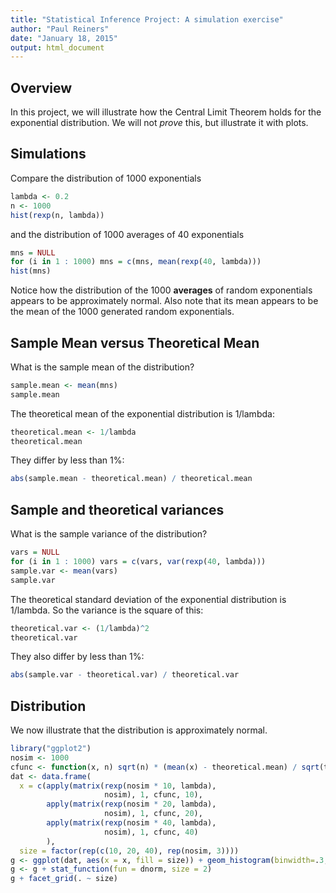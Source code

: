 ```yaml
---
title: "Statistical Inference Project: A simulation exercise"
author: "Paul Reiners"
date: "January 18, 2015"
output: html_document
---
```


Overview
--------
In this project, we will illustrate how the Central Limit Theorem holds for the exponential distribution.  We will not *prove* this, but illustrate it with plots.

Simulations
-----------

Compare the distribution of 1000 exponentials

```r
lambda <- 0.2
n <- 1000
hist(rexp(n, lambda))
```

and the distribution of 1000 averages of 40 exponentials

```r
mns = NULL
for (i in 1 : 1000) mns = c(mns, mean(rexp(40, lambda)))
hist(mns)
```

Notice how the distribution of the 1000 **averages** of random exponentials appears to be approximately normal.  Also note that its mean appears to be the mean of the 1000 generated random exponentials.

Sample Mean versus Theoretical Mean
-----------------------------------

What is the sample mean of the distribution?

```r
sample.mean <- mean(mns)
sample.mean
```

The theoretical mean of the exponential distribution is 1/lambda:

```r
theoretical.mean <- 1/lambda
theoretical.mean
```

They differ by less than 1%:

```r
abs(sample.mean - theoretical.mean) / theoretical.mean
```

Sample and theoretical variances
--------------------------------

What is the sample variance of the distribution?

```r
vars = NULL
for (i in 1 : 1000) vars = c(vars, var(rexp(40, lambda)))
sample.var <- mean(vars)
sample.var
```

The theoretical standard deviation of the exponential distribution is 1/lambda.  So the variance is the square of this:

```r
theoretical.var <- (1/lambda)^2
theoretical.var
```

They also differ by less than 1%:

```r
abs(sample.var - theoretical.var) / theoretical.var
```

Distribution
------------

We now illustrate that the distribution is approximately normal.

```r
library("ggplot2")
nosim <- 1000
cfunc <- function(x, n) sqrt(n) * (mean(x) - theoretical.mean) / sqrt(theoretical.var) 
dat <- data.frame(
  x = c(apply(matrix(rexp(nosim * 10, lambda), 
                     nosim), 1, cfunc, 10),
        apply(matrix(rexp(nosim * 20, lambda), 
                     nosim), 1, cfunc, 20),
        apply(matrix(rexp(nosim * 40, lambda), 
                     nosim), 1, cfunc, 40)
        ),
  size = factor(rep(c(10, 20, 40), rep(nosim, 3))))
g <- ggplot(dat, aes(x = x, fill = size)) + geom_histogram(binwidth=.3, colour = "black", aes(y = ..density..)) 
g <- g + stat_function(fun = dnorm, size = 2)
g + facet_grid(. ~ size)
```

